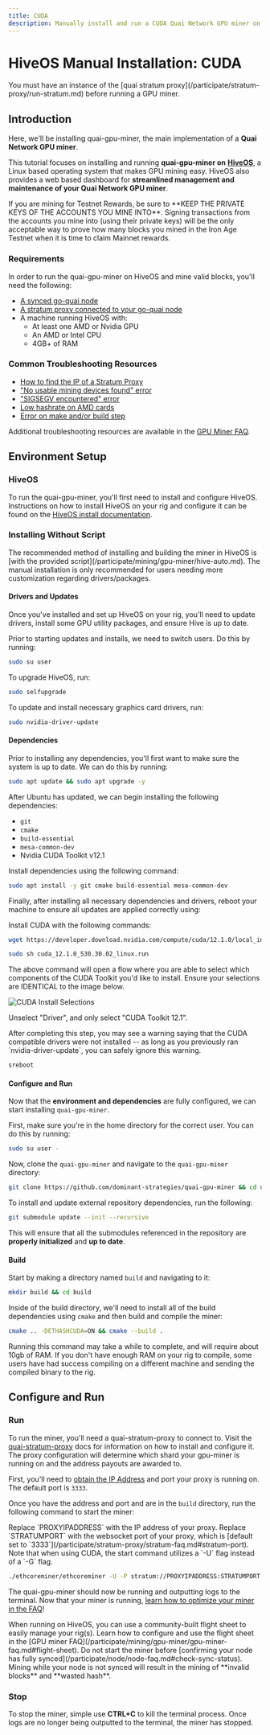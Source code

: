 ```yaml
---
title: CUDA
description: Manually install and run a CUDA Quai Network GPU miner on HiveOS.
---
```


# HiveOS Manual Installation: CUDA

<Warning>
	You must have an instance of the [quai stratum proxy](/participate/stratum-proxy/run-stratum.md) before running a GPU miner.
</Warning>

## Introduction

Here, we'll be installing quai-gpu-miner, the main implementation of a **Quai Network GPU miner**.

This tutorial focuses on installing and running **quai-gpu-miner on** [**HiveOS**](https://hiveon.com/os/), a Linux based operating system that makes GPU mining easy. HiveOS also provides a web based dashboard for **streamlined management and maintenance of your Quai Network GPU miner**.

<Warning>
	If you are mining for Testnet Rewards, be sure to **KEEP THE PRIVATE KEYS OF THE ACCOUNTS YOU MINE INTO**. Signing transactions from the
	accounts you mine into (using their private keys) will be the only acceptable way to prove how many blocks you mined in the Iron Age
	Testnet when it is time to claim Mainnet rewards.
</Warning>

### Requirements

In order to run the quai-gpu-miner on HiveOS and mine valid blocks, you'll need the following:

- [A synced go-quai node](/participate/node/run-a-node.md)
- [A stratum proxy connected to your go-quai node](/participate/stratum-proxy/run-stratum.md)
- A machine running HiveOS with:
  - At least one AMD or Nvidia GPU
  - An AMD or Intel CPU
  - 4GB+ of RAM

### Common Troubleshooting Resources

- [How to find the IP of a Stratum Proxy](/participate/stratum-proxy/stratum-faq.md#stratum-ip-address)
- ["No usable mining devices found" error](/participate/mining/gpu-miner/gpu-miner-faq.md#no-opencl-platforms-found--no-usable-mining-devices)
- ["SIGSEGV encountered" error](/participate/mining/gpu-miner/gpu-miner-faq.md#sigsegv)
- [Low hashrate on AMD cards](/participate/mining/gpu-miner/gpu-miner-faq.md#amd-low-hashrate)
- [Error on make and/or build step](/participate/mining/gpu-miner/gpu-miner-faq.md#error-on-make-andor-build)

Additional troubleshooting resources are available in the [GPU Miner FAQ](/participate/mining/gpu-miner/gpu-miner-faq.md).

## Environment Setup

### HiveOS

To run the quai-gpu-miner, you'll first need to install and configure HiveOS. Instructions on how to install HiveOS on your rig and configure it can be found on the [HiveOS install documentation](https://hiveon.com/install/).

### Installing Without Script

<Note>
	The recommended method of installing and building the miner in HiveOS is [with the provided
	script](/participate/mining/gpu-miner/hive-auto.md). The manual installation is only recommended for users needing more customization
	regarding drivers/packages.
</Note>

#### Drivers and Updates

Once you've installed and set up HiveOS on your rig, you'll need to update drivers, install some GPU utility packages, and ensure Hive is up to date.

Prior to starting updates and installs, we need to switch users. Do this by running:

```bash
sudo su user
```

To upgrade HiveOS, run:

```bash
sudo selfupgrade
```

To update and install necessary graphics card drivers, run:

```bash
sudo nvidia-driver-update
```

#### Dependencies

Prior to installing any dependencies, you'll first want to make sure the system is up to date. We can do this by running:

```bash
sudo apt update && sudo apt upgrade -y
```

After Ubuntu has updated, we can begin installing the following dependencies:

- `git`
- `cmake`
- `build-essential`
- `mesa-common-dev`
- Nvidia CUDA Toolkit v12.1

Install dependencies using the following command:

```bash
sudo apt install -y git cmake build-essential mesa-common-dev
```

Finally, after installing all necessary dependencies and drivers, reboot your machine to ensure all updates are applied correctly using:

Install CUDA with the following commands:

```bash
wget https://developer.download.nvidia.com/compute/cuda/12.1.0/local_installers/cuda_12.1.0_530.30.02_linux.run
```

```bash
sudo sh cuda_12.1.0_530.30.02_linux.run
```

<Warning>
	The above command will open a flow where you are able to select which components of the CUDA Toolkit you'd like to install. Ensure your
	selections are IDENTICAL to the image below.
</Warning>

![CUDA Install Selections](/images/CUDAINSTALLEROPTIONS.jpeg)

Unselect "Driver", and only select "CUDA Toolkit 12.1".

<Note>
	After completing this step, you may see a warning saying that the CUDA compatible drivers were not installed -- as long as you previously
	ran `nvidia-driver-update`, you can safely ignore this warning.
</Note>

```bash
sreboot
```

#### Configure and Run

Now that the **environment and dependencies** are fully configured, we can start installing `quai-gpu-miner`.

First, make sure you're in the home directory for the correct user. You can do this by running:

```bash
sudo su user -
```

Now, clone the `quai-gpu-miner` and navigate to the `quai-gpu-miner` directory:

```bash
git clone https://github.com/dominant-strategies/quai-gpu-miner && cd quai-gpu-miner
```

To install and update external repository dependencies, run the following:

```bash
git submodule update --init --recursive
```

This will ensure that all the submodules referenced in the repository are **properly initialized** and **up to date**.

#### Build

Start by making a directory named `build` and navigating to it:

```bash
mkdir build && cd build
```

Inside of the build directory, we'll need to install all of the build dependencies using `cmake` and then build and compile the miner:

```bash
cmake .. -DETHASHCUDA=ON && cmake --build .
```

<Warning>
	Running this command may take a while to complete, and will require about 10gb of RAM. If you don't have enough RAM on your rig to
	compile, some users have had success compiling on a different machine and sending the compiled binary to the rig.
</Warning>

## Configure and Run

### Run

To run the miner, you'll need a quai-stratum-proxy to connect to. Visit the [quai-stratum-proxy](/participate/stratum-proxy/run-stratum.md) docs for information on how to install and configure it. The proxy configuration will determine which shard your gpu-miner is running on and the address payouts are awarded to.

First, you'll need to [obtain the IP Address](/participate/stratum-proxy/stratum-faq.md#stratum-ip-address) and port your proxy is running on. The default port is `3333`.

Once you have the address and port and are in the `build` directory, run the following command to start the miner:

<Note>
	Replace `PROXYIPADDRESS` with the IP address of your proxy. Replace `STRATUMPORT` with the websocket port of your proxy, which is [default
	set to `3333`](/participate/stratum-proxy/stratum-faq.md#stratum-port). Note that when using CUDA, the start command utilizes a `-U` flag
	instead of a `-G` flag.
</Note>

```bash
./ethcoreminer/ethcoreminer -U -P stratum://PROXYIPADDRESS:STRATUMPORT
```

The quai-gpu-miner should now be running and outputting logs to the terminal. Now that your miner is running, [learn how to optimize your miner in the FAQ](/participate/mining/gpu-miner/gpu-miner-faq.md#optimization)!

<Note>
	When running on HiveOS, you can use a community-built flight sheet to easily manage your rig(s). Learn how to configure and use the flight
	sheet in the [GPU miner FAQ](/participate/mining/gpu-miner/gpu-miner-faq.md#flight-sheet).
</Note>

<Warning>
	Do not start the miner before [confirming your node has fully synced](/participate/node/node-faq.md#check-sync-status). Mining while your
	node is not synced will result in the mining of **invalid blocks** and **wasted hash**.
</Warning>

### Stop

To stop the miner, simple use **CTRL+C** to kill the terminal process. Once logs are no longer being outputted to the terminal, the miner has stopped.

